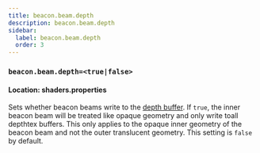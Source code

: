 ```yaml
---
title: beacon.beam.depth
description: beacon.beam.depth
sidebar:
  label: beacon.beam.depth
  order: 3
---
```


### `beacon.beam.depth=<true|false>`

#### Location: shaders.properties

Sets whether beacon beams write to the [depth buffer](/reference/buffers/depthtex). If `true`, the inner beacon beam will be treated like opaque geometry and only write toall depthtex buffers. This only applies to the opaque inner geometry of the beacon beam and not the outer translucent geometry. This setting is `false` by default.